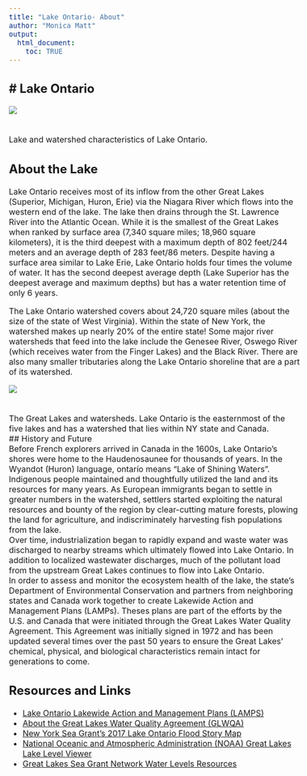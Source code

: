 ```yaml
---
title: "Lake Ontario- About"
author: "Monica Matt"
output:
  html_document:
    toc: TRUE
---
```

# Lake Ontario
---  
<style type = "text/css">
  body{
  font-size: 12pt;
  }
</style>
  <p align="center">
<img src="https://github.com/mamatt-17/LOOOP/blob/064cba4f51455b10c0d69d8d1a858c62b1a41091/www/Ontario-Characteristics.png">  
 <br>  
  Lake and watershed characteristics of Lake Ontario.  
  
## About the Lake  
Lake Ontario receives most of its inflow from the other Great Lakes (Superior, Michigan, Huron, Erie) via the Niagara River which flows into the western end of the lake.  The lake then drains through the St. Lawrence River into the Atlantic Ocean.  While it is the smallest of the Great Lakes when ranked by surface area (7,340 square miles; 18,960 square kilometers), it is the third deepest with a maximum depth of 802 feet/244 meters and an average depth of 283 feet/86 meters. Despite having a surface area similar to Lake Erie, Lake Ontario holds four times the volume of water. It has the second deepest average depth (Lake Superior has the deepest average and maximum depths) but has a water retention time of only 6 years.  
  
The Lake Ontario watershed covers about 24,720 square miles (about the size of the state of West Virginia). Within the state of New York, the watershed makes up nearly 20% of the entire state! Some major river watersheds that feed into the lake include the Genesee River, Oswego River (which receives water from the Finger Lakes) and the Black River. There are also many smaller tributaries along the Lake Ontario shoreline that are a part of its watershed.  
<p align="center">
<img src="www/GreatLakes_watershed_cropped2.jpeg">  
 <br>  
  The Great Lakes and watersheds. Lake Ontario is the easternmost of the five lakes and has a watershed that lies within NY state and Canada.  
## History and Future  
Before French explorers arrived in Canada in the 1600s, Lake Ontario’s shores were home to the Haudenosaunee for thousands of years.  In the Wyandot (Huron) language, ontarío means “Lake of Shining Waters”.  Indigenous people maintained and thoughtfully utilized the land and its resources for many years.  As European immigrants began to settle in greater numbers in the watershed, settlers started exploiting the natural resources and bounty of the region by clear-cutting mature forests, plowing the land for agriculture, and indiscriminately harvesting fish populations from the lake.  
Over time, industrialization began to rapidly expand and waste water was discharged to nearby streams which ultimately flowed into Lake Ontario.  In addition to localized wastewater discharges, much of the pollutant load from the upstream Great Lakes continues to flow into Lake Ontario.  
In order to assess and monitor the ecosystem health of the lake, the state’s Department of Environmental Conservation and partners from neighboring states and Canada work together to create Lakewide Action and Management Plans (LAMPs). Theses plans are part of the efforts by the U.S. and Canada that were initiated through the Great Lakes Water Quality Agreement. This Agreement was initially signed in 1972 and has been updated several times over the past 50 years to ensure the Great Lakes' chemical, physical, and biological characteristics remain intact for generations to come.  
  
## Resources and Links
- [Lake Ontario Lakewide Action and Management Plans (LAMPS)](https://www.epa.gov/greatlakes/lake-ontario-lamps-and-associated-reports)  
- [About the Great Lakes Water Quality Agreement (GLWQA)](https://www.epa.gov/glwqa)
- [New York Sea Grant's 2017 Lake Ontario Flood Story Map](https://ccegeomaps.maps.arcgis.com/apps/Cascade/index.html?appid=76d4abac6f2d4cf5811bb18a6e119a6e)  
- [National Oceanic and Atmospheric Administration (NOAA) Great Lakes Lake Level Viewer](https://coast.noaa.gov/llv/#/lake/ontario)  
- [Great Lakes Sea Grant Network Water Levels Resources](https://greatlakesseagrant.com/projects/water-levels/#tools)